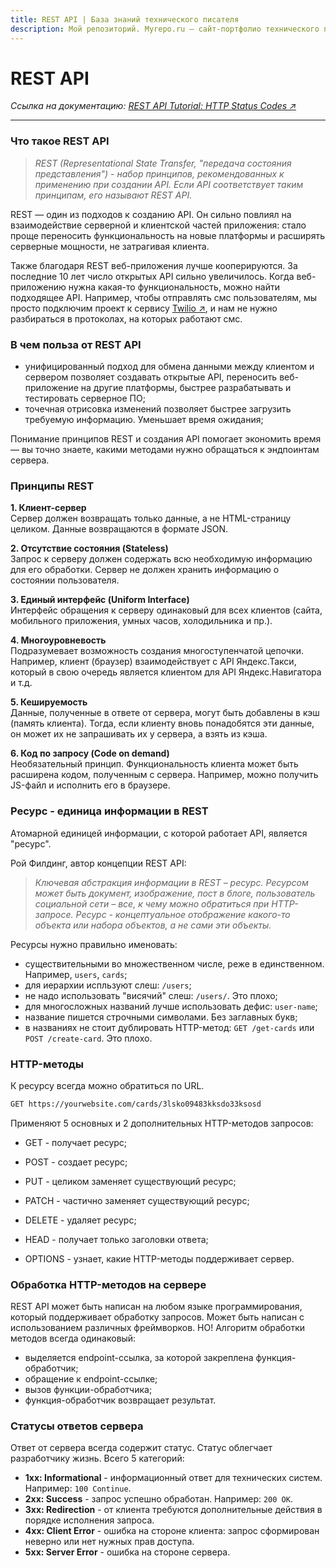 ```yaml
---
title: REST API | База знаний технического писателя
description: Мой репозиторий. Myrepo.ru – сайт-портфолио технического писателя
---
```


# REST API

*Ссылка на документацию: [REST API Tutorial: HTTP Status Codes ↗](https://restfulapi.net/http-status-codes/)*

---

### Что такое REST API

> _REST (Representational State Transfer, "передача состояния представления") - набор принципов, рекомендованных к применению при создании API. Если API соответствует таким принципам, его называют REST API._

REST — один из подходов к созданию API. Он сильно повлиял на взаимодействие серверной и клиентской частей приложения: стало проще переносить функциональность на новые платформы и расширять серверные мощности, не затрагивая клиента.

Также благодаря REST веб-приложения лучше кооперируются. За последние 10 лет число открытых API сильно увеличилось. Когда веб-приложению нужна какая-то функциональность, можно найти подходящее API. Например, чтобы отправлять смс пользователям, мы просто подключим проект к сервису [Twilio ↗](https://www.twilio.com/), и нам не нужно разбираться в протоколах, на которых работают смс.

### В чем польза от REST API

- унифицированный подход для обмена данными между клиентом и сервером позволяет создавать открытые API, переносить веб-приложение на другие платформы, быстрее разрабатывать и тестировать серверное ПО;
- точечная отрисовка изменений позволяет быстрее загрузить требуемую информацию. Уменьшает время ожидания;

Понимание принципов REST и создания API помогает экономить время — вы точно знаете, какими методами нужно обращаться к эндпоинтам сервера.

### Принципы REST

**1. Клиент-сервер**  
 Сервер должен возвращать только данные, а не HTML-страницу целиком. Данные возвращаются в формате JSON.

**2. Отсутствие состояния (Stateless)**  
 Запрос к серверу должен содержать всю необходимую информацию для его обработки. Сервер не должен хранить информацию о состоянии пользователя.

**3. Единый интерфейс (Uniform Interface)**  
Интерфейс обращения к серверу одинаковый для всех клиентов (сайта, мобильного приложения, умных часов, холодильника и пр.).

**4. Многоуровневость**  
 Подразумевает возможность создания многоступенчатой цепочки. Например, клиент (браузер) взаимодействует с API Яндекс.Такси, который в свою очередь является клиентом для API Яндекс.Навигатора и т.д.

**5. Кешируемость**  
 Данные, полученные в ответе от сервера, могут быть добавлены в кэш (память клиента). Тогда, если клиенту вновь понадобятся эти данные, он может их не запрашивать их у сервера, а взять из кэша.

**6. Код по запросу (Code on demand)**  
 Необязательный принцип. Функциональность клиента может быть расширена кодом, полученным с сервера. Например, можно получить JS-файл и исполнить его в браузере.

### Ресурс - единица информации в REST

Атомарной единицей информации, с которой работает API, является "ресурс".

Рой Филдинг, автор концепции REST API:

> _Ключевая абстракция информации в REST – ресурс. Ресурсом может быть документ, изображение, пост в блоге, пользователь социальной сети – все, к чему можно обратиться при HTTP-запросе. Ресурс - концептуальное отображение какого-то объекта или набора объектов, а не сами эти объекты._

Ресурсы нужно правильно именовать:

- существительными во множественном числе, реже в единственном. Например, `users`, `cards`;
- для иерархии испльзуют слеш: `/users`;
- не надо использовать "висячий" слеш: `/users/`. Это плохо;
- для многосложных названий лучше использовать дефис: `user-name`;
- название пишется строчными символами. Без заглавных букв;
- в названиях не стоит дублировать HTTP-метод: `GET /get-cards` или `POST /create-card`. Это плохо.

### HTTP-методы

К ресурсу всегда можно обратиться по URL.

```bash
GET https://yourwebsite.com/cards/3lsko09483kksdo33ksosd
```

Применяют 5 основных и 2 дополнительных HTTP-методов запросов:

- GET - получает ресурс;
- POST - создает ресурс;
- PUT - целиком заменяет существующий ресурс;
- PATCH - частично заменяет существующий ресурс;
- DELETE - удаляет ресурс;

- HEAD - получает только заголовки ответа;
- OPTIONS - узнает, какие HTTP-методы поддерживает сервер.

### Обработка HTTP-методов на сервере

REST API может быть написан на любом языке программирования, который поддерживает обработку запросов. Может быть написан с использованием различных фреймворков. НО! Алгоритм обработки методов всегда одинаковый:

- выделяется endpoint-ссылка, за которой закреплена функция-обработчик;
- обращение к endpoint-ссылке;
- вызов функции-обработчика;
- функция-обработчик возвращает результат.

### Статусы ответов сервера

Ответ от сервера всегда содержит статус. Статус облегчает разработчику жизнь.
Всего 5 категорий:

- **1хх: Informational** - информационный ответ для технических систем. Например: `100 Continue`.
- **2хх: Success** - запрос успешно обработан. Например: `200 OK`.
- **3xx: Redirection** - от клиента требуются дополнительные действия в порядке исполнения запроса.
- **4xx: Client Error** - ошибка на стороне клиента: запрос сформирован неверно или нет нужных прав доступа.
- **5xx: Server Error** - ошибка на стороне сервера.
